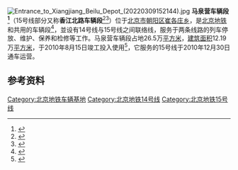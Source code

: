 {{Infobox railway depot
| name = 马泉营车辆段
| depot_logo = 
| logo_upright = 
| logo_alt = 
| logo_caption = 
| image = Entrance to Maquanying Depot (20220309154504).jpg
| image_upright = 
| image_alt = 
| caption = 京港地铁马泉营车辆段机关入口
| location = {{CHN}}[[北京市|北京市]][[朝阳区|朝阳区]]
| coordinates = {{coord|40|2|1.46|N|116|28|40.82|E|display=inline}}
| owner = 
| operator = [[北京地铁|北京地铁]]
| depotcode = 
| type = 地铁车辆段
| roads = 
| rollingstock = 
| routes = {{北京地铁线路名|14|c}}<br>{{北京地铁线路名|15|c}}
| opened = 2010年12月30日
| closed = 
| original = 
| former_depot_codes   =
| former_rolling_stock = 
}}{{coord|40|2|1.46|N|116|28|40.82|E|type:railwaystation|display=title}}
[[File:Entrance_to_Xiangjiang_Beilu_Depot_(20220309152144).jpg|thumb]]
'''马泉营车辆段<ref>{{cite web|title=轨道交通安全保护区范围示意图—14号线善各庄站至马泉营车辆段区间|url=https://www.mtr.bj.cn/pic/2021/Line14/26.%E5%96%84%E5%90%84%E5%BA%84%E8%87%B3%E9%A9%AC%E6%B3%89%E8%90%A5%E8%BD%A6%E8%BE%86%E6%AE%B5%E5%AE%89%E5%85%A8%E4%BF%9D%E6%8A%A4%E5%8C%BA%E8%8C%83%E5%9B%B4%E5%9B%BE.pdf|archive-url=http://web.archive.org/web/20220215174103/https://www.mtr.bj.cn/pic/2021/Line14/26.%E5%96%84%E5%90%84%E5%BA%84%E8%87%B3%E9%A9%AC%E6%B3%89%E8%90%A5%E8%BD%A6%E8%BE%86%E6%AE%B5%E5%AE%89%E5%85%A8%E4%BF%9D%E6%8A%A4%E5%8C%BA%E8%8C%83%E5%9B%B4%E5%9B%BE.pdf|archive-date=2022-02-15}}</ref>'''（15号线部分又称'''香江北路车辆段'''<ref>{{cite news|url=http://www.workerbj.cn/jgw/html/xinwen/texie/2018/0131/73054.html|title=众口难调怎么调？ ——“明星级”职工食堂大招探秘|work=[[劳动午报|劳动午报]]|date=2018-01-31|quote=中午饭点儿时，地铁运四公司香江北路车辆段食堂，将近400平方米的食堂已经被职工坐满|accessdate=2022-03-10}}</ref><ref>{{cite web|url=https://www.bidcenter.com.cn/newscontent-132741498-4.html|title=2021-2023年度运营四分公司机动车维保服务采购项目（二次发布原单号9177）|publisher=采招网|date=2021-03-23|quote=联系地址：北京市朝阳区崔各庄乡15号线香江北路车辆段|accessdate=2022-03-10}}</ref>）位于[[北京市|北京市]][[朝阳区_(北京市)|朝阳区]][[崔各庄乡|崔各庄乡]]，是[[北京地铁|北京地铁]]{{北京地铁线路名|14}}和{{北京地铁线路名|15}}共用的车辆段<ref>{{cite web|url=http://zw.bjjtw.gov.cn/jtzw/dtxx/201011/t20101119_39235.htm|title=走近轨道交通十五号线首开段|date=2010-11-19|accessdate=2011-04-07|publisher=[[北京市交通委员会|北京市交通委员会]]}}{{dead link|date=十一月 2017 |bot=InternetArchiveBot }}</ref>，並设有14号线与15号线之间联络线，服务于两条线路的列车停放、维护、保养和检修等工作。马泉营车辆段占地26.5万[[平方米|平方米]]，[[建筑面积|建筑面积]]12.19万[[平方米|平方米]]，于2010年8月15日竣工投入使用<ref>{{cite web|url=http://bjyouth.ynet.com/article.jsp?oid=68483938|title=地铁15号线 马泉营车辆段竣工|date=2010-08-20|accessdate=2011-04-07}}{{dead link|date=2018年5月 |bot=InternetArchiveBot |fix-attempted=yes }}</ref>，它服务的15号线于2010年12月30日通车运营。

== 参考资料 ==
{{reflist}}
{{BJS-stub}}
{{北京地铁14号线|nocat}}
{{北京地铁15号线|nocat}}
{{北京地铁车辆段}}
[[Category:北京地铁车辆基地|Category:北京地铁车辆基地]]
[[Category:北京地铁14号线|Category:北京地铁14号线]]
[[Category:北京地铁15号线|Category:北京地铁15号线]]
